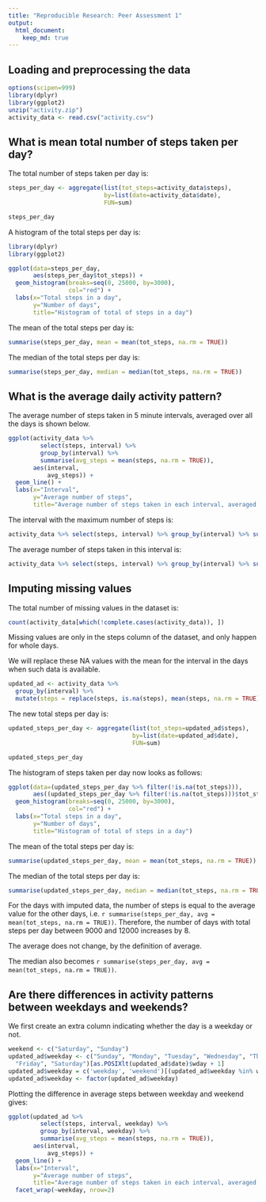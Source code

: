 ```yaml
---
title: "Reproducible Research: Peer Assessment 1"
output: 
  html_document:
    keep_md: true
---
```


## Loading and preprocessing the data
```r
options(scipen=999)
library(dplyr)
library(ggplot2)
unzip("activity.zip")
activity_data <- read.csv("activity.csv")
```


## What is mean total number of steps taken per day?
The total number of steps taken per day is:
```r
steps_per_day <- aggregate(list(tot_steps=activity_data$steps), 
                           by=list(date=activity_data$date), 
                           FUN=sum)

steps_per_day
```

A histogram of the total steps per day is:

```r
library(dplyr)
library(ggplot2)

ggplot(data=steps_per_day, 
       aes(steps_per_day$tot_steps)) + 
  geom_histogram(breaks=seq(0, 25000, by=3000),
                 col="red") + 
  labs(x="Total steps in a day",
       y="Number of days",
       title="Histogram of total of steps in a day")
```

The mean of the total steps per day is: 
```r
summarise(steps_per_day, mean = mean(tot_steps, na.rm = TRUE))
```

The median of the total steps per day is:
```r
summarise(steps_per_day, median = median(tot_steps, na.rm = TRUE))
```

## What is the average daily activity pattern?
The average number of steps taken in 5 minute intervals, averaged over all the days is shown below.

```r
ggplot(activity_data %>% 
         select(steps, interval) %>% 
         group_by(interval) %>% 
         summarise(avg_steps = mean(steps, na.rm = TRUE)), 
       aes(interval,
           avg_steps)) + 
  geom_line() +
  labs(x="Interval", 
       y="Average number of steps", 
       title="Average number of steps taken in each interval, averaged over all days")
```

The interval with the maximum number of steps is: 
```r
activity_data %>% select(steps, interval) %>% group_by(interval) %>% summarise(avg_steps = mean(steps, na.rm = TRUE)) %>% filter(avg_steps == max(avg_steps)) %>% select(interval)
```

The average number of steps taken in this interval is:
```r
activity_data %>% select(steps, interval) %>% group_by(interval) %>% summarise(avg_steps = mean(steps, na.rm = TRUE)) %>% filter(avg_steps == max(avg_steps)) %>% select(avg_steps)
```

## Imputing missing values
The total number of missing values in the dataset is:
```r
count(activity_data[which(!complete.cases(activity_data)), ])
```

Missing values are only in the steps column of the dataset, and only happen for whole days.

We will replace these NA values with the mean for the interval in the days when such data is available.

```r
updated_ad <- activity_data %>%
  group_by(interval) %>%
  mutate(steps = replace(steps, is.na(steps), mean(steps, na.rm = TRUE)))
```

The new total steps per day is:

```r
updated_steps_per_day <- aggregate(list(tot_steps=updated_ad$steps), 
                                   by=list(date=updated_ad$date), 
                                   FUN=sum)

updated_steps_per_day
```

The histogram of steps taken per day now looks as follows:

```r
ggplot(data=(updated_steps_per_day %>% filter(!is.na(tot_steps))), 
       aes((updated_steps_per_day %>% filter(!is.na(tot_steps)))$tot_steps)) + 
  geom_histogram(breaks=seq(0, 25000, by=3000),
                 col="red") + 
  labs(x="Total steps in a day",
       y="Number of days",
       title="Histogram of total of steps in a day")
```

The mean of the total steps per day is: 
```r
summarise(updated_steps_per_day, mean = mean(tot_steps, na.rm = TRUE))
```

The median of the total steps per day is:
```r
summarise(updated_steps_per_day, median = median(tot_steps, na.rm = TRUE))
```


For the days with imputed data, the number of steps is equal to the average value for the other days, i.e. `r summarise(steps_per_day, avg = mean(tot_steps, na.rm = TRUE))`. Therefore,  the number of days with total steps per day between 9000 and 12000 increases by 8. 

The average does not change, by the definition of average.

The median also becomes `r summarise(steps_per_day, avg = mean(tot_steps, na.rm = TRUE))`.

## Are there differences in activity patterns between weekdays and weekends?
We first create an extra column indicating whether the day is a weekday or not.

```r
weekend <- c("Saturday", "Sunday")
updated_ad$weekday <- c("Sunday", "Monday", "Tuesday", "Wednesday", "Thursday", 
  "Friday", "Saturday")[as.POSIXlt(updated_ad$date)$wday + 1]
updated_ad$weekday = c('weekday', 'weekend')[(updated_ad$weekday %in% weekend)+1L]
updated_ad$weekday <- factor(updated_ad$weekday)
```

Plotting the difference in average steps between weekday and weekend gives:

```r
ggplot(updated_ad %>% 
         select(steps, interval, weekday) %>% 
         group_by(interval, weekday) %>% 
         summarise(avg_steps = mean(steps, na.rm = TRUE)), 
       aes(interval,
           avg_steps)) + 
  geom_line() +
  labs(x="Interval", 
       y="Average number of steps", 
       title="Average number of steps taken in each interval, averaged over all days") + 
  facet_wrap(~weekday, nrow=2)
```
